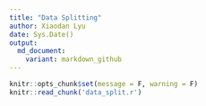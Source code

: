 ```yaml
---
title: "Data Splitting"
author: Xiaodan Lyu
date: Sys.Date()
output:
  md_document:
    variant: markdown_github
---
```


```r
knitr::opts_chunk$set(message = F, warning = F)
knitr::read_chunk('data_split.r')
```

```r
```

```r
```